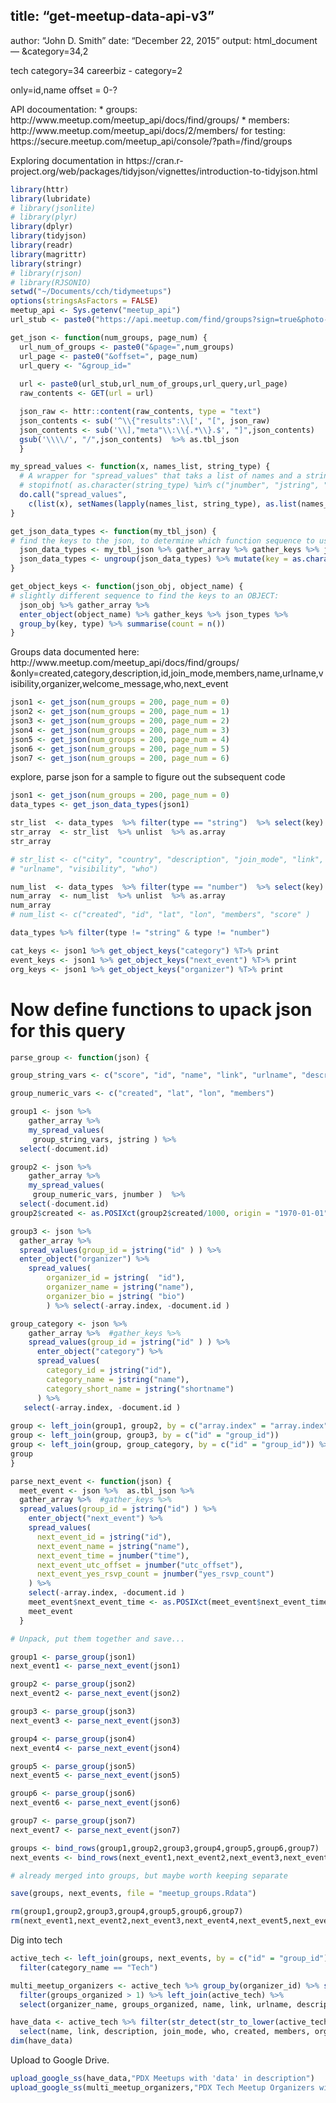title: "get-meetup-data-api-v3"
---
author: "John D. Smith"
date: "December 22, 2015"
output: html_document
---
&category=34,2

tech category=34
careerbiz - category=2

only=id,name
offset = 0-?

API docoumentation: 
* groups: http://www.meetup.com/meetup_api/docs/find/groups/ 
* members: http://www.meetup.com/meetup_api/docs/2/members/
for testing: https://secure.meetup.com/meetup_api/console/?path=/find/groups

Exploring documentation in https://cran.r-project.org/web/packages/tidyjson/vignettes/introduction-to-tidyjson.html


```r
library(httr)
library(lubridate)
# library(jsonlite)
# library(plyr)
library(dplyr)
library(tidyjson)
library(readr)
library(magrittr)
library(stringr)
# library(rjson)
# library(RJSONIO)
setwd("~/Documents/cch/tidymeetups")
options(stringsAsFactors = FALSE)
meetup_api <- Sys.getenv("meetup_api")
url_stub <- paste0("https://api.meetup.com/find/groups?sign=true&photo-host=public&key=", meetup_api)

get_json <- function(num_groups, page_num) {
  url_num_of_groups <- paste0("&page=",num_groups)
  url_page <- paste0("&offset=", page_num)
  url_query <- "&group_id="
  
  url <- paste0(url_stub,url_num_of_groups,url_query,url_page)
  raw_contents <- GET(url = url)

  json_raw <- httr::content(raw_contents, type = "text")
  json_contents <- sub('^\\{"results":\\[', "[", json_raw)
  json_contents <- sub('\\],"meta"\\:\\{.*\\}.$', "]",json_contents)
  gsub('\\\\/', "/",json_contents)  %>% as.tbl_json 
  }

my_spread_values <- function(x, names_list, string_type) { 
  # A wrapper for "spread_values" that taks a list of names and a string type, so there's much less code...
  # stopifnot( as.character(string_type) %in% c("jnumber", "jstring", "jlogical") )
  do.call("spread_values", 
    c(list(x), setNames(lapply(names_list, string_type), as.list(names_list) ) ) )
} 

get_json_data_types <- function(my_tbl_json) {
# find the keys to the json, to determine which function sequence to use for retrieval
  json_data_types <- my_tbl_json %>% gather_array %>% gather_keys %>% json_types %>% group_by(key, type) %>% summarise(count = n())
  json_data_types <- ungroup(json_data_types) %>% mutate(key = as.character(key), type = as.character(type)) %>% arrange(type, key)
}

get_object_keys <- function(json_obj, object_name) {
# slightly different sequence to find the keys to an OBJECT:
  json_obj %>% gather_array %>%
  enter_object(object_name) %>% gather_keys %>% json_types %>% 
  group_by(key, type) %>% summarise(count = n())
}

```
Groups  data documented here: http://www.meetup.com/meetup_api/docs/find/groups/
&only=created,category,description,id,join_mode,members,name,urlname,visibility,organizer,welcome_message,who,next_event
```r

json1 <- get_json(num_groups = 200, page_num = 0)
json2 <- get_json(num_groups = 200, page_num = 1)
json3 <- get_json(num_groups = 200, page_num = 2)
json4 <- get_json(num_groups = 200, page_num = 3)
json5 <- get_json(num_groups = 200, page_num = 4)
json6 <- get_json(num_groups = 200, page_num = 5)
json7 <- get_json(num_groups = 200, page_num = 6)

```
explore, parse json for a sample to figure out the subsequent code
```r
json1 <- get_json(num_groups = 200, page_num = 0)
data_types <- get_json_data_types(json1)

str_list  <- data_types  %>% filter(type == "string")  %>% select(key)
str_array  <- str_list  %>% unlist  %>% as.array 
str_array

# str_list <- c("city", "country", "description", "join_mode", "link", "name", "state", "timezone", 
# "urlname", "visibility", "who")

num_list  <- data_types  %>% filter(type == "number")  %>% select(key)
num_array  <- num_list  %>% unlist  %>% as.array
num_array
# num_list <- c("created", "id", "lat", "lon", "members", "score" )

data_types %>% filter(type != "string" & type != "number")

cat_keys <- json1 %>% get_object_keys("category") %T>% print
event_keys <- json1 %>% get_object_keys("next_event") %T>% print
org_keys <- json1 %>% get_object_keys("organizer") %T>% print

```


# Now define functions to upack json for this query
```r

parse_group <- function(json) {

group_string_vars <- c("score", "id", "name", "link", "urlname", "description", "city", "country", "state", "join_mode", "visibility", "who", "timezone")

group_numeric_vars <- c("created", "lat", "lon", "members")

group1 <- json %>% 
    gather_array %>% 
    my_spread_values(
     group_string_vars, jstring ) %>% 
  select(-document.id)

group2 <- json %>% 
    gather_array %>% 
    my_spread_values(
     group_numeric_vars, jnumber )  %>% 
  select(-document.id)
group2$created <- as.POSIXct(group2$created/1000, origin = "1970-01-01")

group3 <- json %>% 
  gather_array %>% 
  spread_values(group_id = jstring("id" ) ) %>%
  enter_object("organizer") %>%
    spread_values(
        organizer_id = jstring(  "id"),
        organizer_name = jstring("name"),
        organizer_bio = jstring( "bio")
        ) %>% select(-array.index, -document.id )

group_category <- json %>%  
    gather_array %>%  #gather_keys %>%
    spread_values(group_id = jstring("id" ) ) %>%
      enter_object("category") %>%
      spread_values(
        category_id = jstring("id"),
        category_name = jstring("name"),
        category_short_name = jstring("shortname")
      ) %>% 
   select(-array.index, -document.id )
      
group <- left_join(group1, group2, by = c("array.index" = "array.index"))
group <- left_join(group, group3, by = c("id" = "group_id")) 
group <- left_join(group, group_category, by = c("id" = "group_id")) %>% select(-array.index)
group
}

parse_next_event <- function(json) {
  meet_event <- json %>%  as.tbl_json %>% 
  gather_array %>%  #gather_keys %>% 
  spread_values(group_id = jstring("id") ) %>%
    enter_object("next_event") %>% 
    spread_values(
      next_event_id = jstring("id"), 
      next_event_name = jstring("name"), 
      next_event_time = jnumber("time"), 
      next_event_utc_offset = jnumber("utc_offset"), 
      next_event_yes_rsvp_count = jnumber("yes_rsvp_count") 
    ) %>% 
    select(-array.index, -document.id )
    meet_event$next_event_time <- as.POSIXct(meet_event$next_event_time/1000, origin = "1970-01-01")
    meet_event
  }

# Unpack, put them together and save...

group1 <- parse_group(json1)
next_event1 <- parse_next_event(json1)

group2 <- parse_group(json2)
next_event2 <- parse_next_event(json2)

group3 <- parse_group(json3)
next_event3 <- parse_next_event(json3)

group4 <- parse_group(json4)
next_event4 <- parse_next_event(json4)

group5 <- parse_group(json5)
next_event5 <- parse_next_event(json5)

group6 <- parse_group(json6)
next_event6 <- parse_next_event(json6)

group7 <- parse_group(json7)
next_event7 <- parse_next_event(json7)

groups <- bind_rows(group1,group2,group3,group4,group5,group6,group7) 
next_events <- bind_rows(next_event1,next_event2,next_event3,next_event4,next_event5,next_event6,next_event7) 

# already merged into groups, but maybe worth keeping separate

save(groups, next_events, file = "meetup_groups.Rdata")

rm(group1,group2,group3,group4,group5,group6,group7)
rm(next_event1,next_event2,next_event3,next_event4,next_event5,next_event6,next_event7)

```
Dig into tech
```r

active_tech <- left_join(groups, next_events, by = c("id" = "group_id") ) %>% 
  filter(category_name == "Tech")

multi_meetup_organizers <- active_tech %>% group_by(organizer_id) %>% summarise(groups_organized = n()) %>% 
  filter(groups_organized > 1) %>% left_join(active_tech) %>% 
  select(organizer_name, groups_organized, name, link, urlname, description, join_mode, visibility, who, created, members, organizer_bio, next_event_id, next_event_name, next_event_time, next_event_utc_offset, next_event_yes_rsvp_count)

have_data <- active_tech %>% filter(str_detect(str_to_lower(active_tech$description),"data")) %>% 
  select(name, link, description, join_mode, who, created, members, organizer_name, organizer_bio, next_event_id, next_event_name, next_event_time, next_event_yes_rsvp_count)
dim(have_data)
```
Upload to Google Drive.
```r
upload_google_ss(have_data,"PDX Meetups with 'data' in description")
upload_google_ss(multi_meetup_organizers,"PDX Tech Meetup Organizers with multiple Meetups")
```

